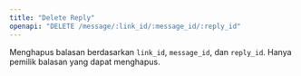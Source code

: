 ```yaml
---
title: "Delete Reply"
openapi: "DELETE /message/:link_id/:message_id/:reply_id"
---
```


Menghapus balasan berdasarkan `link_id`, `message_id`, dan `reply_id`. Hanya pemilik balasan yang dapat menghapus.
